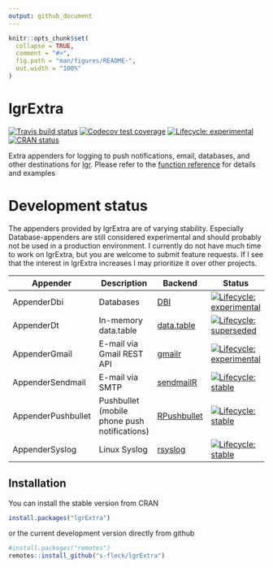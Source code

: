 ```yaml
---
output: github_document
---
```


<!-- README.md is generated from README.Rmd. Please edit that file -->

```r
knitr::opts_chunk$set(
  collapse = TRUE,
  comment = "#>",
  fig.path = "man/figures/README-",
  out.width = "100%"
)
```

# lgrExtra

<!-- badges: start -->
[![Travis build status](https://travis-ci.com/s-fleck/lgrExtra.svg?branch=master)](https://travis-ci.com/s-fleck/lgrExtra)
[![Codecov test coverage](https://codecov.io/gh/s-fleck/lgrExtra/branch/master/graph/badge.svg)](https://codecov.io/gh/s-fleck/lgrExtra?branch=master)
[![Lifecycle: experimental](https://img.shields.io/badge/lifecycle-experimental-orange.svg)](https://www.tidyverse.org/lifecycle/#experimental) 
[![CRAN status](https://www.r-pkg.org/badges/version/lgrExtra)](https://CRAN.R-project.org/package=lgrExtra)
<!-- badges: end -->

Extra appenders for logging to push notifications, email, databases, and
other destinations for [lgr](https://github.com/s-fleck/lgr). Please
refer to the [function reference](https://s-fleck.github.io/lgrExtra/reference/index.html) 
for details and examples


# Development status

The appenders provided by lgrExtra are of varying stability. Especially 
Database-appenders are still considered experimental and should probably not
be used in a production environment. I currently do not have much time to work
on lgrExtra, but you are welcome to submit feature requests. If I see that
the interest in lgrExtra increases I may prioritize it over other projects.


| Appender           | Description                                  | Backend                                                       | Status                                                                                                                                          |
|--------------------|----------------------------------------------|---------------------------------------------------------------|-------------------------------------------------------------------------------------------------------------------------------------------------|
| AppenderDbi        | Databases                                    | [DBI](https://cran.r-project.org/package=DBI)                 | [![Lifecycle: experimental](https://img.shields.io/badge/lifecycle-experimental-orange.svg)](https://www.tidyverse.org/lifecycle/#experimental) |
| AppenderDt         | In-memory data.table                         | [data.table](https://github.com/Rdatatable/data.table)        | [![Lifecycle: superseded](https://img.shields.io/badge/lifecycle-superseded-blue.svg)](https://www.tidyverse.org/lifecycle/#superseded)         |
| AppenderGmail      | E-mail via Gmail REST API                    | [gmailr](https://cran.r-project.org/package=gmailr)           | [![Lifecycle: experimental](https://img.shields.io/badge/lifecycle-experimental-orange.svg)](https://www.tidyverse.org/lifecycle/#experimental) |
| AppenderSendmail   | E-mail via SMTP                              | [sendmailR](https://cran.r-project.org/package=sendmailR)     | [![Lifecycle: stable](https://img.shields.io/badge/lifecycle-stable-brightgreen.svg)](https://www.tidyverse.org/lifecycle/#stable)              |
| AppenderPushbullet | Pushbullet (mobile phone push notifications) | [RPushbullet](https://cran.r-project.org/package=RPushbullet) | [![Lifecycle: stable](https://img.shields.io/badge/lifecycle-stable-brightgreen.svg)](https://www.tidyverse.org/lifecycle/#stable)              |
| AppenderSyslog     | Linux Syslog                                 | [rsyslog](https://cran.r-project.org/package=rsyslog)         | [![Lifecycle: stable](https://img.shields.io/badge/lifecycle-stable-brightgreen.svg)](https://www.tidyverse.org/lifecycle/#stable)              |


## Installation

You can install the stable version from CRAN

```r
install.packages("lgrExtra")
```

or the current development version directly from github

```r
#install.packages("remotes")
remotes::install_github("s-fleck/lgrExtra")
```
